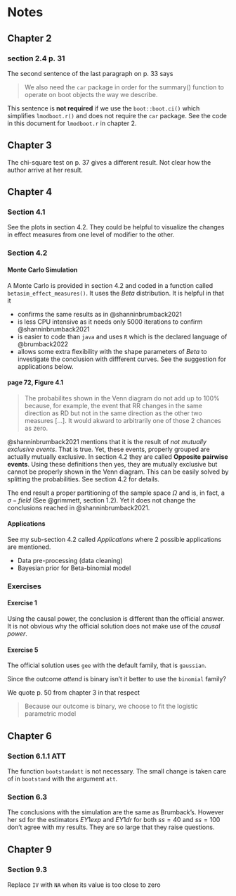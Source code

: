 # Notes {#notes}

## Chapter 2

### section 2.4 p. 31

The second sentence of the last paragraph on p. 33 says

> We also need the `car` package in order for the summary() function to 
operate on boot objects the way we describe.

This sentence is **not required** if we use the `boot::boot.ci()`
which simplifies `lmodboot.r()` and does not require the `car` package.
See the code in this document for `lmodboot.r` in chapter 2.

## Chapter 3

The chi-square test on p. 37 gives a different result. Not clear how the author
arrive at her result.

## Chapter 4

### Section 4.1

See the plots in section 4.2. They could be helpful to visualize the changes 
in effect measures from one level of modifier to the other.

### Section 4.2

#### Monte Carlo Simulation

A Monte Carlo is provided in section 4.2 and coded in a function
called `betasim_effect_measures()`. It uses the $Beta$ distribution. It is
helpful in that it

* confirms the same results as in @shanninbrumback2021
* is less CPU intensive as it needs only 5000 iterations to confirm @shanninbrumback2021
* is easier to code than `java` and uses `R` which is the declared language of
@brumback2022
* allows some extra flexibility with the shape parameters of $Beta$ to investigate
the conclusion with diffferent curves. See the suggestion for applications below.


#### page 72, Figure 4.1

> The probabilites shown in the Venn diagram do not add up to 100% because,
for example, the event that RR changes in the same direction as RD but not in 
the same direction as the other two measures [...]. It would akward to 
arbitrarily one of those 2 chances as zero.

@shanninbrumback2021 mentions that it is the result of *not mutually
exclusive events*. That is true. Yet, these events, properly grouped are actually
mutually exclusive. In section 4.2 they are called **Opposite pairwise events**.
Using these definitions then yes, they are mutually exclusive but
cannot be properly shown in the Venn diagram. This can be easily solved
by splitting the probabilities. See section 4.2 for details.

The end result a proper partitioning of the sample space $\Omega$ and is, 
in fact, a  $\sigma-field$ (See @grimmett, section 1.2). Yet it does not change the 
conclusions reached in @shanninbrumback2021.


#### Applications

See my sub-section 4.2 called *Applications* where 2 possible
applications are mentioned.

* Data pre-processing (data cleaning)
* Bayesian prior for Beta-binomial model


### Exercises

#### Exercise 1

Using the causal power, the conclusion is different than the official answer. It
is not obvious why the official solution does not make use of the *causal power*.

#### Exercise 5

The official solution uses `gee` with the default family, that is `gaussian`.

Since the outcome $attend$ is binary isn't it better to use the `binomial`
family?

We quote p. 50 from chapter 3 in that respect

> Because our outcome is binary, we choose to fit the logistic parametric
model

## Chapter 6


### Section 6.1.1 ATT

The function `bootstandatt` is not necessary. The small change is taken
care of in `bootstand` with the argument `att`.


### Section 6.3

The conclusions with the simulation are the same as Brumback's.  However her
sd for the estimators $EY1exp$ and $EY1dr$ for both $ss=40$ and $ss=100$ 
don't agree with my results. They are so large that they raise questions.

## Chapter 9

### Section 9.3

Replace `IV` with `NA` when its value is too close to zero
